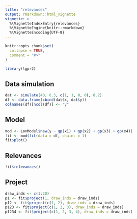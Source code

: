 ```yaml
---
title: "relevances"
output: rmarkdown::html_vignette
vignette: >
  %\VignetteIndexEntry{relevances}
  %\VignetteEngine{knitr::rmarkdown}
  %\VignetteEncoding{UTF-8}
---
```


```r
knitr::opts_chunk$set(
  collapse = TRUE,
  comment = "#>"
)
```

```r
library(lgpr2)
```

## Data simulation

```r
dat <- simulate(40, 0.3, c(1, 1, 0, 0), 0.2)
df <- data.frame(cbind(dat$x, dat$y))
colnames(df)[ncol(df)] <- "y"
```

## Model

```r
mod <- LonModel$new(y ~ gp(x1) + gp(x2) + gp(x3) + gp(x4))
fit <- mod$fit(data = df, chains = 1)
fit$plot()
```

## Relevances


```r
fit$relevances()
```

## Project


```r
draw_inds <- c(1:20)
p1 <- fit$project(1, draw_inds = draw_inds)
p12 <- fit$project(c(1, 2), draw_inds = draw_inds)
p123 <- fit$project(c(1, 2, 3), draw_inds = draw_inds)
p1234 <- fit$project(c(1, 2, 3, 4), draw_inds = draw_inds)
```
